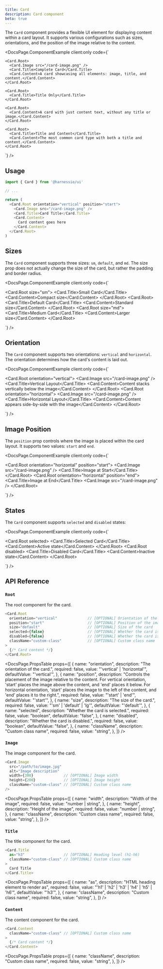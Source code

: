 ```yaml
---
title: Card
description: Card component
beta: true
---
```


The `Card` component provides a flexible UI element for displaying content within a card layout. It supports various configurations such as sizes, orientations, and the position of the image relative to the content.


<DocsPage.ComponentExample
  client:only
  code={`<div className="flex flex-col gap-8">

    <Card.Root>
      <Card.Image src="/card-image.png" />
      <Card.Title>Complete Card</Card.Title>
      <Card.Content>A card showcasing all elements: image, title, and content.</Card.Content>
    </Card.Root>

    <Card.Root>
      <Card.Title>Title Only</Card.Title>
    </Card.Root>

    <Card.Root>
      <Card.Content>A card with just content text, without any title or image.</Card.Content>
    </Card.Root>

    <Card.Root>
      <Card.Title>Title and Content</Card.Title>
      <Card.Content>The most common card type with both a title and content.</Card.Content>
    </Card.Root>

  </div>`}
/>

## Usage

```typescript jsx
import { Card } from '@harnessio/ui'

// ...

return (
  <Card.Root orientation="vertical" position="start">
    <Card.Image src="/card-image.png" />
    <Card.Title>Card Title</Card.Title>
    <Card.Content>
      Card content goes here
    </Card.Content>
  </Card.Root>
)
```

## Sizes

The `Card` component supports three sizes: `sm`, `default`, and `md`. The size prop does not actually change the size of the card, but rather the padding and border radius.

<DocsPage.ComponentExample
  client:only
  code={`<div className="flex flex-col gap-4">
    <Card.Root size="sm">
      <Card.Title>Small Card</Card.Title>
      <Card.Content>Compact size</Card.Content>
    </Card.Root>
    <Card.Root>
      <Card.Title>Default Card</Card.Title>
      <Card.Content>Standard size</Card.Content>
    </Card.Root>
    <Card.Root size="md">
      <Card.Title>Medium Card</Card.Title>
      <Card.Content>Larger size</Card.Content>
    </Card.Root>
  </div>`}
/>

## Orientation

The `Card` component supports two orientations: `vertical` and `horizontal`. The orientation determines how the card's content is laid out.

<DocsPage.ComponentExample
  client:only
  code={`<div className="flex flex-col gap-4">
    <Card.Root orientation="vertical">
      <Card.Image src="/card-image.png" />
      <Card.Title>Vertical Layout</Card.Title>
      <Card.Content>Content stacks vertically below the image</Card.Content>
    </Card.Root>
    <Card.Root orientation="horizontal">
      <Card.Image src="/card-image.png" />
      <Card.Title>Horizontal Layout</Card.Title>
      <Card.Content>Content appears side-by-side with the image</Card.Content>
    </Card.Root>
  </div>`}
/>

## Image Position

The `position` prop controls where the image is placed within the card layout. It supports two values: `start` and `end`.

<DocsPage.ComponentExample
  client:only
  code={`<div className="flex flex-col gap-4">
    <Card.Root orientation="horizontal" position="start">
      <Card.Image src="/card-image.png" />
      <Card.Title>Image at Start</Card.Title>
    </Card.Root>
    <Card.Root orientation="horizontal" position="end">
      <Card.Title>Image at End</Card.Title>
      <Card.Image src="/card-image.png" />
    </Card.Root>
  </div>`}
/>

## States

The `Card` component supports `selected` and `disabled` states:

<DocsPage.ComponentExample
  client:only
  code={`<div className="flex gap-4">
    <Card.Root selected>
      <Card.Title>Selected Card</Card.Title>
      <Card.Content>Active state</Card.Content>
    </Card.Root>
    <Card.Root disabled>
      <Card.Title>Disabled Card</Card.Title>
      <Card.Content>Inactive state</Card.Content>
    </Card.Root>
  </div>`}
/>

## API Reference

### `Root`

The root component for the card.

```typescript jsx
<Card.Root
  orientation="vertical"              // [OPTIONAL] Orientation of the card
  position="start"                    // [OPTIONAL] Position of the image
  size="default"                      // [OPTIONAL] Size of the card
  selected={false}                    // [OPTIONAL] Whether the card is selected
  disabled={false}                    // [OPTIONAL] Whether the card is disabled
  className="custom-class"            // [OPTIONAL] Custom class name
>
  {/* Card content */}
</Card.Root>
```

<DocsPage.PropsTable
  props={[
    {
      name: "orientation",
      description: "The orientation of the card.",
      required: false,
      value: "'vertical' | 'horizontal'",
      defaultValue: "'vertical'",
    },
    {
      name: "position",
      description:
        "Controls the placement of the image relative to the content. For vertical orientation, 'start' places the image above the content, and 'end' places it below. For horizontal orientation, 'start' places the image to the left of the content, and 'end' places it to the right.",
      required: false,
      value: "'start' | 'end'",
      defaultValue: "'start'",
    },
    {
      name: "size",
      description: "The size of the card.",
      required: false,
      value: "'sm' | 'default' | 'lg'",
      defaultValue: "'default'",
    },
    {
      name: "selected",
      description: "Whether the card is selected.",
      required: false,
      value: "boolean",
      defaultValue: "false",
    },
    {
      name: "disabled",
      description: "Whether the card is disabled.",
      required: false,
      value: "boolean",
      defaultValue: "false",
    },
    {
      name: "className",
      description: "Custom class name",
      required: false,
      value: "string",
    },
  ]}
/>

### `Image`

The image component for the card.

```typescript jsx
<Card.Image
  src="/path/to/image.jpg"
  alt="Image description"
  width={300}              // [OPTIONAL] Image width
  height={200}             // [OPTIONAL] Image height
  className="custom-class" // [OPTIONAL] Custom class name
/>
```

<DocsPage.PropsTable
  props={[
    {
      name: "width",
      description: "Width of the image",
      required: false,
      value: "number | string",
    },
    {
      name: "height",
      description: "Height of the image",
      required: false,
      value: "number | string",
    },
    {
      name: "className",
      description: "Custom class name",
      required: false,
      value: "string",
    },
  ]}
/>

### `Title`

The title component for the card.

```typescript jsx
<Card.Title
  as="h3"                  // [OPTIONAL] Heading level (h1-h6)
  className="custom-class" // [OPTIONAL] Custom class name
>
  Card Title
</Card.Title>
```

<DocsPage.PropsTable
  props={[
    {
      name: "as",
      description: "HTML heading element to render as",
      required: false,
      value: "'h1' | 'h2' | 'h3' | 'h4' | 'h5' | 'h6'",
      defaultValue: "'h3'",
    },
    {
      name: "className",
      description: "Custom class name",
      required: false,
      value: "string",
    },
  ]}
/>

### `Content`

The content component for the card.

```typescript jsx
<Card.Content
  className="custom-class" // [OPTIONAL] Custom class name
>
  {/* Card content */}
</Card.Content>
```

<DocsPage.PropsTable
  props={[
    {
      name: "className",
      description: "Custom class name",
      required: false,
      value: "string",
    },
  ]}
/>
